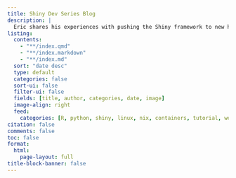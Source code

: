 ```yaml
---
title: Shiny Dev Series Blog
description: |
  Eric shares his experiences with pushing the Shiny framework to new heights as well as "learning out loud" in his continued journey to innovate with open-source software in the world of Data Science.
listing:
  contents:
    - "**/index.qmd"
    - "**/index.markdown"
    - "**/index.md"
  sort: "date desc"
  type: default
  categories: false
  sort-ui: false
  filter-ui: false
  fields: [title, author, categories, date, image]
  image-align: right
  feed:
    categories: [R, python, shiny, linux, nix, containers, tutorial, web]
citation: false
comments: false
toc: false
format:
  html:
    page-layout: full
title-block-banner: false
---
```

